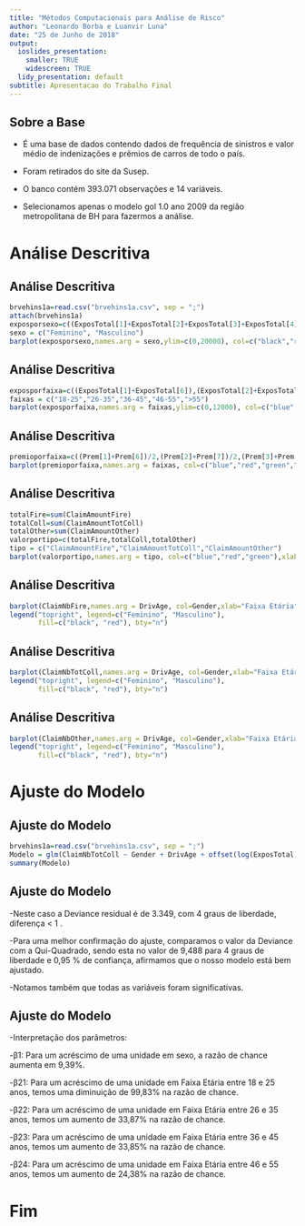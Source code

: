 ```yaml
---
title: "Métodos Computacionais para Análise de Risco"
author: "Leonardo Borba e Luanvir Luna"
date: "25 de Junho de 2018"
output:
  ioslides_presentation:
    smaller: TRUE
    widescreen: TRUE
  lidy_presentation: default
subtitle: Apresentacao do Trabalho Final
---
```



## Sobre a Base

- É uma base de dados contendo dados de frequência de sinistros e valor médio de indenizações e prêmios de carros de todo o país.

- Foram retirados do site da Susep.

- O banco contém 393.071 observações e 14 variáveis.

- Selecionamos apenas o modelo gol 1.0 ano 2009 da região metropolitana de BH para fazermos a análise.

# Análise Descritiva

## Análise Descritiva

```r
brvehins1a=read.csv("brvehins1a.csv", sep = ";")
attach(brvehins1a)
exposporsexo=c((ExposTotal[1]+ExposTotal[2]+ExposTotal[3]+ExposTotal[4]+ExposTotal[5]),(ExposTotal[6]+ExposTotal[7]+ExposTotal[8]+ExposTotal[9]+ExposTotal[10]))
sexo = c("Feminino", "Masculino")
barplot(exposporsexo,names.arg = sexo,ylim=c(0,20000), col=c("black","red"),xlab="Sexo", main="Frequência por sexo")
```



## Análise Descritiva

```r
exposporfaixa=c((ExposTotal[1]+ExposTotal[6]),(ExposTotal[2]+ExposTotal[7]),(ExposTotal[3]+ExposTotal[8]),(ExposTotal[4]+ExposTotal[9]),(ExposTotal[5]+ExposTotal[10]))
faixas = c("18-25","26-35","36-45","46-55",">55")
barplot(exposporfaixa,names.arg = faixas,ylim=c(0,12000), col=c("blue","red","green","orange","black"),xlab="Faixa Etária", main="Expostos por Faixa Etária")
```


## Análise Descritiva

```r
premioporfaixa=c((Prem[1]+Prem[6])/2,(Prem[2]+Prem[7])/2,(Prem[3]+Prem[8])/2,(Prem[4]+Prem[9])/2,(Prem[5]+Prem[10])/2)
barplot(premioporfaixa,names.arg = faixas, col=c("blue","red","green","orange","black"),xlab="Faixa Etária", main="Valor do Prêmio por faixa etária")
```


## Análise Descritiva

```r
totalFire=sum(ClaimAmountFire)
totalColl=sum(ClaimAmountTotColl)
totalOther=sum(ClaimAmountOther)
valorportipo=c(totalFire,totalColl,totalOther)
tipo = c("ClaimAmountFire","ClaimAmountTotColl","ClaimAmountOther")
barplot(valorportipo,names.arg = tipo, col=c("blue","red","green"),xlab="Tipo de Indenização", main="Valor da indenização total pelo tipo de indenização")
```


## Análise Descritiva
```r
barplot(ClaimNbFire,names.arg = DrivAge, col=Gender,xlab="Faixa Etária", main="Frequência de incêndio")
legend("topright", legend=c("Feminino", "Masculino"),
       fill=c("black", "red"), bty="n")
```

## Análise Descritiva
```r
barplot(ClaimNbTotColl,names.arg = DrivAge, col=Gender,xlab="Faixa Etária",ylim=c(0,700), main="Frequência de Colisão")
legend("topright", legend=c("Feminino", "Masculino"),
       fill=c("black", "red"), bty="n")
```

## Análise Descritiva
```r
barplot(ClaimNbOther,names.arg = DrivAge, col=Gender,xlab="Faixa Etária", main="Frequência de Outros")
legend("topright", legend=c("Feminino", "Masculino"),
       fill=c("black", "red"), bty="n")
```

# Ajuste do Modelo

## Ajuste do Modelo
```r
brvehins1a=read.csv("brvehins1a.csv", sep = ";")
Modelo = glm(ClaimNbTotColl ~ Gender + DrivAge + offset(log(ExposTotal)) , family = poisson(link = "log"), data = brvehins1a)
summary(Modelo)
```

## Ajuste do Modelo

-Neste caso a Deviance residual é de 3.349, com 4 graus de liberdade, diferença < 1 . 

-Para uma melhor confirmação do ajuste, comparamos o valor da Deviance com a Qui-Quadrado, sendo esta no valor de 9,488 para 4 graus de liberdade e 0,95 % de confiança, afirmamos que o nosso modelo está bem ajustado. 

-Notamos também que todas as variáveis foram significativas.

## Ajuste do Modelo

-Interpretação dos parâmetros:

-β1: Para um acréscimo de uma unidade em sexo, a razão de chance aumenta em 9,39%.

-β21: Para um acréscimo de uma unidade em Faixa Etária entre 18 e 25 anos, temos uma diminuição de 99,83% na razão de chance.

-β22: Para um acréscimo de uma unidade em Faixa Etária entre 26 e 35 anos, temos um aumento de 33,87% na razão de chance.

-β23: Para um acréscimo de uma unidade em Faixa Etária entre 36 e 45 anos, temos um aumento de 33,85% na razão de chance.

-β24: Para um acréscimo de uma unidade em Faixa Etária entre 46 e 55 anos, temos um aumento de 24,38% na razão de chance.

# Fim